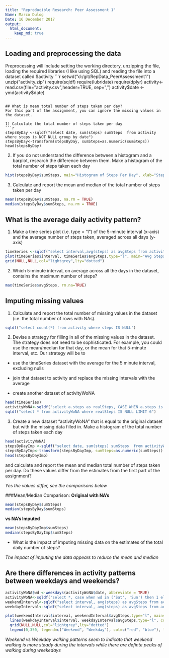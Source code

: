 ```yaml
---
title: "Reproducible Research: Peer Assessment 1"
Name: Marco Dulog
Date: 16 December 2017
output: 
  html_document:
    keep_md: true
--- 
```



## Loading and preprocessing the data
Preprocessing will include setting the working directory, unzipping the file, loading the required libraries (I like using SQL) and reading the file into a dataset called $activity
```r
setwd("d:/git/RepData_PeerAssessment1")
unzip("activity.zip")
require(sqldf)
require(lubridate)
require(dplyr)
activity<-read.csv(file="activity.csv",header=TRUE, sep=",")
activity$date <- ymd(activity$date)
```

## What is mean total number of steps taken per day?
For this part of the assignment, you can ignore the missing values in the dataset.

1) Calculate the total number of steps taken per day
```r
stepsByDay <-sqldf("select date, sum(steps) sumSteps  from activity where steps is NOT NULL group by date")
stepsByDay<-transform(stepsByDay, sumSteps=as.numeric(sumSteps))
head(stepsByDay)
```

2) If you do not understand the difference between a histogram and a barplot, research the difference between them. Make a histogram of the total number of steps taken each day
```r
hist(stepsByDay$sumSteps, main="Histogram of Steps Per Day", xlab="Steps Per Day", col="blue")
```


3) Calculate and report the mean and median of the total number of steps taken per day
```r
mean(stepsByDay$sumSteps, na.rm = TRUE)
median(stepsByDay$sumSteps, na.rm = TRUE)
```



## What is the average daily activity pattern?
1) Make a time series plot (i.e. type = "l") of the 5-minute interval (x-axis) and the average number of steps taken, averaged across all days (y-axis)
```r
timeSeries <-sqldf("select interval,avg(steps) as avgSteps from activity where steps is not NULL group by interval")
plot(timeSeries$interval, timeSeries$avgSteps,type="l", main="Avg Steps Per 5 Min Time Interval", xlab="Time Interval", ylab="Avg Steps")
grid(NULL,NULL,col="lightgrey",lty="dotted")
```

2) Which 5-minute interval, on average across all the days in the dataset, contains the maximum number of steps?
```r
max(timeSeries$avgSteps, rm.na=TRUE)
```
## Imputing missing values
1) Calculate and report the total number of missing values in the dataset (i.e. the total number of rows with NAs).
```r
sqldf("select count(*) from activity where steps IS NULL")
```
2) Devise a strategy for filling in all of the missing values in the dataset. The strategy does not need to be sophisticated. For example, you could use the mean/median for that day, or the mean for that 5-minute interval, etc.  Our strategy will be to 

* use the timeSeries dataset with the average for the 5 minute interval, excluding nulls 

* join that dataset to activity and replace the missing intervals with the average 

* create another dataset of activityWoNA 


```r
head(timeSeries)
activityWoNA<-sqldf("select a.steps as realSteps, CASE WHEN a.steps is NULL THEN CAST(ts.avgSteps as Integer) ELSE a.steps END as steps, a.date, a.interval from activity a inner join timeSeries ts ON a.interval = ts.interval")
sqldf("select * from activityWoNA where realSteps IS NULL LIMIT 6")
```



3) Create a new dataset "activityWoNA" that is equal to the original dataset but with the missing data filled in.
Make a histogram of the total number of steps taken each day 
```r
head(activityWoNA)
stepsByDayImp <-sqldf("select date, sum(steps) sumSteps  from activityWoNA group by date")
stepsByDayImp<-transform(stepsByDayImp, sumSteps=as.numeric(sumSteps))
head(stepsByDayImp)
```

and calculate and report the mean and median total number of steps taken per day. 
Do these values differ from the estimates from the first part of the assignment? 

*Yes the values differ, see the comparisons below*

###Mean/Median Comparison: 
**Original with NA's**
```r
mean(stepsByDay$sumSteps)
median(stepsByDay$sumSteps)
``` 
**vs NA's Imputed**
```r
mean(stepsByDayImp$sumSteps)
median(stepsByDayImp$sumSteps)
```


* What is the impact of imputing missing data on the estimates of the total daily number of steps? 

*The impact of imputing the data appears to reduce the mean and median*

## Are there differences in activity patterns between weekdays and weekends?
```r
activityWoNA$wd <-weekdays(activityWoNA$date, abbreviate = TRUE)
activityWoNA<-sqldf("select *, case when wd in ('Sat', 'Sun') then 1 else 0 end as isWeekend from activityWoNA")
weekendInterval<-sqldf("select interval, avg(steps) as avgSteps from activityWoNA where isWeekend=1 group by interval")
weekdayInterval<-sqldf("select interval, avg(steps) as avgSteps from activityWoNA where isWeekend = 0 group by interval")

plot(weekendInterval$interval, weekendInterval$avgSteps,type="l", main="Avg Steps Per 5 Min Time Interval", xlab="Time Interval", ylab="Avg Steps",col="red", ylim=c(0,350))
  lines(weekdayInterval$interval, weekdayInterval$avgSteps,type="l", col="blue", lty=2)
  grid(NULL,NULL,col="lightgrey",lty="dotted")
  legend(0,350, legend=c("Weekend", "Weekday"), col=c("red", "blue"), lty=1:2 )

```


*Weekend vs Weekday walking patterns seem to indicate that weekend walking is more steady during the intervals while there are definte peaks of walking during weekedays*



